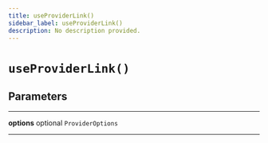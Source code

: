 ```yaml
---
title: useProviderLink()
sidebar_label: useProviderLink()
description: No description provided.
---
```


# `useProviderLink()`

## Parameters

---

**options** <span className="optional-status">optional</span> `ProviderOptions`

---
